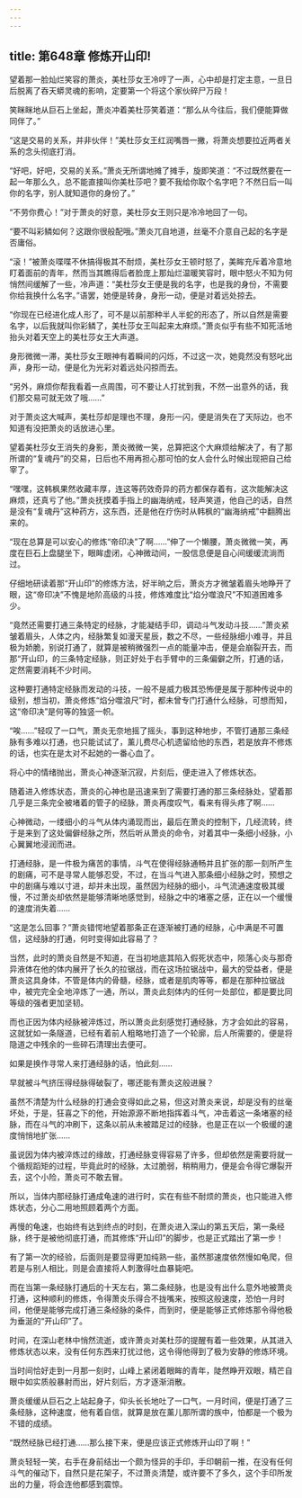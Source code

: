 ```yaml
---
---
---
```

title: 第648章 修炼开山印!
---



望着那一脸灿烂笑容的萧炎，美杜莎女王冷哼了一声，心中却是打定主意，一旦日后脱离了吞天蟒灵魂的影响，定要第一个将这个家伙碎尸万段！

笑眯眯地从巨石上坐起，萧炎冲着美杜莎笑着道：“那么从今往后，我们便能算做同伴了。”

“这是交易的关系，并非伙伴！”美杜莎女王红润嘴唇一撇，将萧炎想要拉近两者关系的念头彻底打消。

“好吧，好吧，交易的关系。”萧炎无所谓地摊了摊手，旋即笑道：“不过既然要在一起一年那么久，总不能直接叫你美杜莎吧？要不我给你取个名字吧？不然日后一叫你的名字，别人就知道你的身份了。”

“不劳你费心！”对于萧炎的好意，美杜莎女王则只是冷冷地回了一句。

“要不叫彩鳞如何？这跟你很般配哦。”萧炎兀自地道，丝毫不介意自己起的名字是否庸俗。

“滚！”被萧炎喋喋不休搞得极其不耐烦，美杜莎女王顿时怒了，美眸充斥着冷意地盯着面前的青年，然而当其瞧得后者脸庞上那灿烂温暖笑容时，眼中怒火不知为何悄然间缓解了一些，冷声道：“美杜莎女王便是我的名字，也是我的身份，不需要你给我换什么名字。”语罢，她便是转身，身形一动，便是对着远处掠去。

“你现在已经进化成人形了，可不是以前那种半人半蛇的形态了，所以自然是需要名字，以后我就叫你彩鳞了，美杜莎女王叫起来太麻烦。”萧炎似乎有些不知死活地抬头对着天空上的美杜莎女王大声道。

身形微微一滞，美杜莎女王眼神有着瞬间的闪烁，不过这一次，她竟然没有怒叱出声，身形一动，便是化为光彩对着远处闪掠而去。

“另外，麻烦你帮我看着一点周围，可不要让人打扰到我，不然一出意外的话，我们那交易可就无效了哦……”

对于萧炎这大喊声，美杜莎却是理也不理，身形一闪，便是消失在了天际边，也不知道有没把萧炎的话放进心里。

望着美杜莎女王消失的身影，萧炎微微一笑，总算把这个大麻烦给解决了，有了那所谓的“复魂丹”的交易，日后也不用再担心那可怕的女人会什么时候出现把自己给宰了。

“嘿嘿，这韩枫果然收藏丰厚，连这等药效奇异的药方都保存着有，这次能解决这麻烦，还真亏了他。”萧炎抚摸着手指上的幽海纳戒，轻声笑道，他自己的话，自然是没有“复魂丹”这种药方，这东西，还是他在疗伤时从韩枫的“幽海纳戒”中翻腾出来的。

“现在总算是可以安心的修炼“帝印决”了啊……”伸了一个懒腰，萧炎微微一笑，再度在巨石上盘腿坐下，眼眸虚闭，心神微动间，一股信息便是自心间缓缓流淌而过。

仔细地研读着那“开山印”的修炼方法，好半晌之后，萧炎方才微皱着眉头地睁开了眼，这“帝印决”不愧是地阶高级的斗技，修炼难度比“焰分噬浪尺”不知道困难多少。

“竟然还需要打通三条特定的经脉，才能凝结手印，调动斗气发动斗技……”萧炎紧皱着眉头，人体之内，经脉繁复如漫天星辰，数之不尽，一些经脉细小难寻，并且极为娇脆，别说打通了，就算是被稍微强烈一点的能量冲击，便是会崩裂开去，而那“开山印，的三条特定经脉，则正好处于右手臂中的三条偏僻之所，打通的话，定然需要消耗不少时间。

这种要打通特定经脉而发动的斗技，一般不是威力极其恐怖便是属于那种传说中的级别，想当初，萧炎修炼“焰分噬浪尺”时，都未曾专门打通什么经脉，可想而知，这“帝印决”是何等的独竖一帜。

“唉……”轻叹了一口气，萧炎无奈地摇了摇头，事到这种地步，不管打通那三条经脉有多难以打通，也只能试试了，薰儿费尽心机遗留给他的东西，若是放弃不修炼的话，也实在是太对不起她的一番心血了。

将心中的情绪抛出，萧炎心神逐渐沉寂，片刻后，便走进入了修炼状态。

随着进入修炼状态，萧炎的心神也是迅速来到了需要打通的那三条经脉处，望着那几乎是三条完全被堵着的管子的经脉，萧炎再度叹气，看来有得头疼了啊……

心神微动，一缕细小的斗气从体内涌现而出，最后在萧炎的控制下，几经流转，终于是来到了这处偏僻经脉之所，然后听从萧炎的命令，对着其中一条细小经脉，小心翼翼地浸润而进。

打通经脉，是一件极为痛苦的事情，斗气在使得经脉通畅并且扩张的那一刻所产生的剧痛，可不是寻常人能够忍受，不过，在当斗气进入那条细小经脉之时，预想之中的剧痛与难以寸进，却并未出现，虽然因为经脉的细小，斗气流通速度极其缓慢，不过萧炎却依然是能够清晰地感觉到，经脉之中的堵塞之感，正在以一个缓慢的速度消失着……

“这是怎么回事？”萧炎错愕地望着那条正在逐渐被打通的经脉，心中满是不可置信，这经脉的打通，何时变得如此容易了？

当然，此时的萧炎自然是不知道，在当初地底其陷入假死状态中，陨落心炎与那奇异液体在他的体内展开了长久的拉锯战，而在这场拉锯战中，最大的受益者，便是萧炎这具身体，不管是体内的骨髓，经脉，或者是肌肉等等，都是在那种拉锯战中，被完完全全地淬炼了一通，所以，萧炎此刻体内的任何一处部位，都是要比同等级的强者更加坚韧。

而也正因为体内经脉被淬炼过，所以萧炎此刻感觉打通经脉，方才会如此的容易，这就犹如一条隧道，已经有着前人粗略地打造了一个轮廓，后人所需要的，便是将隐道之中残余的一些碎石清理出去便可。

如果是换作寻常人来打通经脉的话，怕此刻……

早就被斗气挤压得经脉得破裂了，哪还能有萧炎这般进展？

虽然不清楚为什么经脉的打通会变得如此之易，但这对萧炎来说，却是没有的丝毫坏处，于是，狂喜之下的他，开始源源不断地指挥着斗气，冲击着这一条堵塞的经脉，而在斗气的冲刷下，这条以前从未被踏足过的经脉，也是正在以一个极缓的速度悄悄地扩张……

虽说因为体内被淬炼过的缘故，打通经脉变得容易了许多，但却依然是需要将就一个循规蹈矩的过程，毕竟此时的经脉，太过脆弱，稍稍用力，便是会令得它爆裂开去，这个小险，萧炎可不敢去冒。

所以，当体内那经脉打通成龟速的进行时，实在有些不耐烦的萧炎，也只能进入修炼状态，分心二用地照顾着两个方面。

再慢的龟速，也始终有达到终点的时刻，在萧炎进入深山的第五天后，第一条经脉，终于是被他彻底打通，而其修炼“开山印”的脚步，也是正式踏出了第一步！

有了第一次的经验，后面则是要显得更加纯熟一些，虽然那速度依然慢如龟爬，但若是与别人相比，则是会直接将人刺激得吐血暴毙吧。

而在当第一条经脉打通后的十天左右，第二条经脉，也是没有出什么意外地被萧炎打通，这种顺利的修炼，令得萧炎乐得合不拢嘴来，按照这般速度，恐怕一月时间，他便是能够完成打通三条经脉的条件，而到时，便是能够正式修炼那令得他极为垂涎的“开山印”了。

时间，在深山老林中悄然流逝，或许萧炎对美杜莎的提醒有着一些效果，从其进入修炼状态以来，没有任何东西来打扰过他，这令得他得到了极为安静的修炼环境。

当时间恰好走到一月那一刻时，山峰上紧闭着眼眸的青年，陡然睁开双眼，精芒自眼中如实质般暴射而出，好片刻后，方才逐渐消散。

萧炎缓缓从巨石之上站起身子，仰头长长地吐了一口气，一月时间，便是打通了三条经脉，这种速度，他有着自信，就算是放在薰儿那所谓的族中，怕都是一个极为不错的成绩。

“既然经脉已经打通……那么接下来，便是应该正式修炼开山印了啊！”

萧炎轻轻一笑，右手在身前结出一个颇为怪异的手印，手印朝前一推，在没有任何斗气的催动下，自然只是花架子，不过萧炎清楚，或许要不了多久，这个手印所发出的力量，将会连他都感到震惊。
